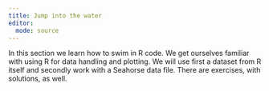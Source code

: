 ```yaml
---
title: Jump into the water
editor: 
  mode: source  
---
```


In this section we learn how to swim in R code. 
We get ourselves familiar with using R for data handling and plotting. 
We will use first a dataset from R itself and secondly work with a Seahorse data file. 
There are exercises, with solutions, as well.